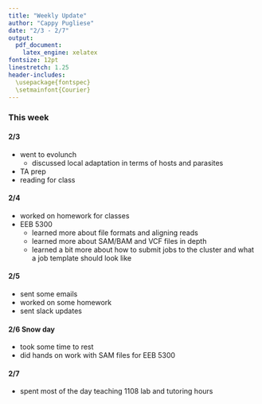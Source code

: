 ```yaml
---
title: "Weekly Update"
author: "Cappy Pugliese"
date: "2/3 - 2/7"
output: 
  pdf_document:
    latex_engine: xelatex
fontsize: 12pt
linestretch: 1.25
header-includes:
  \usepackage{fontspec}
  \setmainfont{Courier}
---
```


### This week
#### 2/3
- went to evolunch
  - discussed local adaptation in terms of hosts and parasites
- TA prep
- reading for class

#### 2/4
- worked on homework for classes
- EEB 5300
  - learned more about file formats and aligning reads
  - learned more about SAM/BAM and VCF files in depth
  - learned a bit more about how to submit jobs to the cluster and what a job template should look like
  
#### 2/5
- sent some emails
- worked on some homework
- sent slack updates

#### 2/6 Snow day
- took some time to rest
- did hands on work with SAM files for EEB 5300

#### 2/7
- spent most of the day teaching 1108 lab and tutoring hours